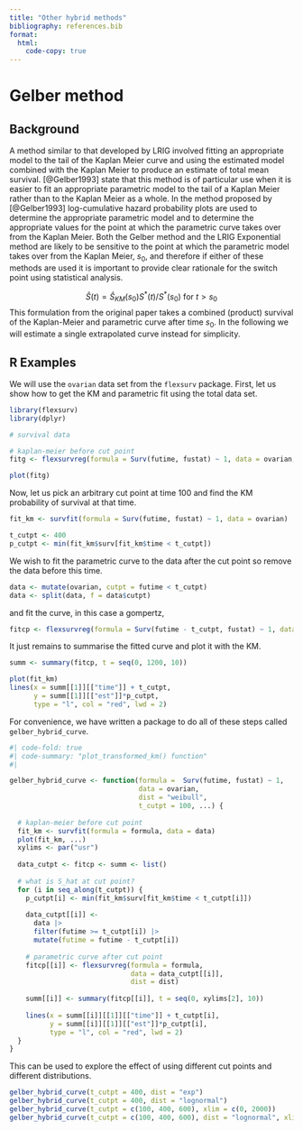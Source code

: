 ```yaml
---
title: "Other hybrid methods"
bibliography: references.bib
format:
  html:
    code-copy: true
---
```


# Gelber method

## Background

A method similar to that developed by LRIG involved fitting an appropriate model to the tail of the Kaplan Meier curve and using the estimated model combined with the Kaplan Meier to produce an estimate of total mean survival. [@Gelber1993] state that this method is of particular use when it is easier to fit an appropriate parametric model to the tail of a Kaplan Meier rather than to the Kaplan Meier as a whole. In the method proposed by [@Gelber1993] log-cumulative hazard probability plots are used to determine the appropriate parametric model and to determine the appropriate values for the point at which the parametric curve takes over from the Kaplan Meier. Both the Gelber method and the LRIG Exponential method are likely to be sensitive to the point at which the parametric model takes over from the Kaplan Meier, $s_0$, and therefore if either of these methods are used it is important to provide clear rationale for the switch point using statistical analysis.

$$
\hat{S}(t) = \hat{S}_{KM}(s_0) S^*(t)/S^*(s_0) \mbox{ for } t > s_0
$$
This formulation from the original paper takes a combined (product) survival of the Kaplan-Meier and parametric curve after time $s_0$.
In the following we will estimate a single extrapolated curve instead for simplicity.

## R Examples

We will use the `ovarian` data set from the `flexsurv` package.
First, let us show how to get the KM and parametric fit using the total data set.

```r
library(flexsurv)
library(dplyr)

# survival data

# kaplan-meier before cut point
fitg <- flexsurvreg(formula = Surv(futime, fustat) ~ 1, data = ovarian, dist = "gompertz")

plot(fitg)
```

Now, let us pick an arbitrary cut point at time 100 and find the KM probability of survival at that time.

```r
fit_km <- survfit(formula = Surv(futime, fustat) ~ 1, data = ovarian)

t_cutpt <- 400
p_cutpt <- min(fit_km$surv[fit_km$time < t_cutpt])
```

We wish to fit the parametric curve to the data after the cut point so remove the data before this time.

```r
data <- mutate(ovarian, cutpt = futime < t_cutpt)
data <- split(data, f = data$cutpt)
```

and fit the curve, in this case a gompertz,

```r
fitcp <- flexsurvreg(formula = Surv(futime - t_cutpt, fustat) ~ 1, data = data$`FALSE`, dist = "gompertz")
```

It just remains to summarise the fitted curve and plot it with the KM.

```r
summ <- summary(fitcp, t = seq(0, 1200, 10))

plot(fit_km)
lines(x = summ[[1]][["time"]] + t_cutpt,
      y = summ[[1]][["est"]]*p_cutpt,
      type = "l", col = "red", lwd = 2)
```

For convenience, we have written a package to do all of these steps called `gelber_hybrid_curve`.


```r
#| code-fold: true
#| code-summary: "plot_transformed_km() function"
#| 

gelber_hybrid_curve <- function(formula =  Surv(futime, fustat) ~ 1,
                                data = ovarian,
                                dist = "weibull",
                                t_cutpt = 100, ...) {
  
  # kaplan-meier before cut point
  fit_km <- survfit(formula = formula, data = data)
  plot(fit_km, ...)
  xylims <- par("usr")
  
  data_cutpt <- fitcp <- summ <- list()
  
  # what is S_hat at cut point?
  for (i in seq_along(t_cutpt)) {
    p_cutpt[i] <- min(fit_km$surv[fit_km$time < t_cutpt[i]])
    
    data_cutpt[[i]] <-
      data |> 
      filter(futime >= t_cutpt[i]) |> 
      mutate(futime = futime - t_cutpt[i])
    
    # parametric curve after cut point
    fitcp[[i]] <- flexsurvreg(formula = formula,
                              data = data_cutpt[[i]],
                              dist = dist)
    
    summ[[i]] <- summary(fitcp[[i]], t = seq(0, xylims[2], 10))
    
    lines(x = summ[[i]][[1]][["time"]] + t_cutpt[i],
          y = summ[[i]][[1]][["est"]]*p_cutpt[i],
          type = "l", col = "red", lwd = 2)
  }
}
```

This can be used to explore the effect of using different cut points and different distributions.

```r
gelber_hybrid_curve(t_cutpt = 400, dist = "exp")
gelber_hybrid_curve(t_cutpt = 400, dist = "lognormal")
gelber_hybrid_curve(t_cutpt = c(100, 400, 600), xlim = c(0, 2000))
gelber_hybrid_curve(t_cutpt = c(100, 400, 600), dist = "lognormal", xlim = c(0, 2000))
```

